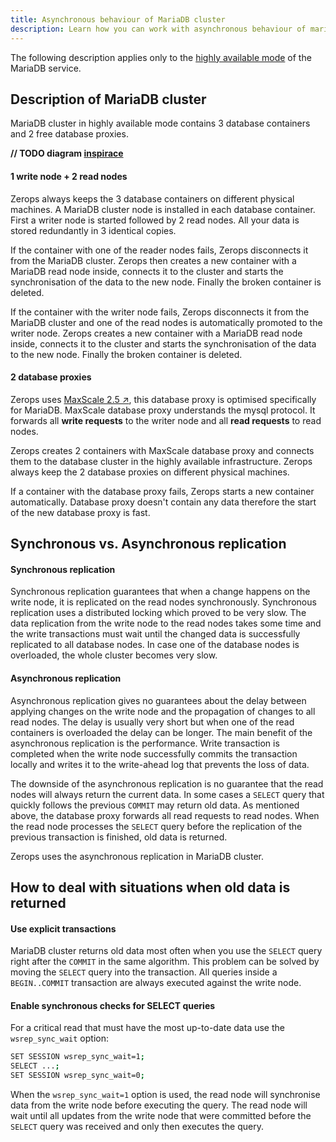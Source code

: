 ```yaml
---
title: Asynchronous behaviour of MariaDB cluster
description: Learn how you can work with asynchronous behaviour of mariadb cluster on Zerops.
---
```


The following description applies only to the [highly available mode](/mariadb/how-to/create#highly-available) of the MariaDB service.

## Description of MariaDB cluster

MariaDB cluster in highly available mode contains 3 database containers and 2 free database proxies.

**// TODO diagram [inspirace](https://mariadb.com/resources/blog/mariadb-maxscale-6-0-native-clustering/)**

#### 1 write node + 2 read nodes

Zerops always keeps the 3 database containers on different physical machines. A MariaDB cluster node is installed in each database container. First a writer node is started followed by 2 read nodes. All your data is stored redundantly in 3 identical copies.

If the container with one of the reader nodes fails, Zerops disconnects it from the MariaDB cluster. Zerops then creates a new container with a MariaDB read node inside, connects it to the cluster and starts the synchronisation of the data to the new node. Finally the broken container is deleted.

If the container with the writer node fails, Zerops disconnects it from the MariaDB cluster and one of the read nodes is automatically promoted to the writer node. Zerops creates a new container with a MariaDB read node inside, connects it to the cluster and starts the synchronisation of the data to the new node. Finally the broken container is deleted.

#### 2 database proxies

Zerops uses [MaxScale 2.5 ↗](https://mariadb.com/kb/en/maxscale/), this database proxy is optimised specifically for MariaDB. MaxScale database proxy understands the mysql protocol. It forwards all **write requests** to the writer node and all **read requests** to read nodes.

Zerops creates 2 containers with MaxScale database proxy and connects them to the database cluster in the highly available infrastructure. Zerops always keep the 2 database proxies on different physical machines.

If a container with the database proxy fails, Zerops starts a new container automatically. Database proxy doesn't contain any data therefore the start of the new database proxy is fast.

## Synchronous vs. Asynchronous replication

#### Synchronous replication

Synchronous replication guarantees that when a change happens on the write node, it is replicated on the read nodes synchronously. Synchronous replication uses a distributed locking which proved to be very slow. The data replication from the write node to the read nodes takes some time and the write transactions must wait until the changed data is successfully replicated to all database nodes. In case one of the database nodes is overloaded, the whole cluster becomes very slow.

#### Asynchronous replication

Asynchronous replication gives no guarantees about the delay between applying changes on the write node and the propagation of changes to all read nodes. The delay is usually very short but when one of the read containers is overloaded the delay can be longer. The main benefit of the asynchronous replication is the performance. Write transaction is completed when the write node successfully commits the transaction locally and writes it to the write-ahead log that prevents the loss of data.

The downside of the asynchronous replication is no guarantee that the read nodes will always return the current data. In some cases a `SELECT` query that quickly follows the previous `COMMIT` may return old data. As mentioned above, the database proxy forwards all read requests to read nodes. When the read node processes the `SELECT` query before the replication of the previous transaction is finished, old data is returned.

Zerops uses the asynchronous replication in MariaDB cluster.

## How to deal with situations when old data is returned

#### Use explicit transactions

MariaDB cluster returns old data most often when you use the `SELECT` query right after the `COMMIT` in the same algorithm. This problem can be solved by moving the `SELECT` query into the transaction. All queries inside a `BEGIN..COMMIT` transaction are always executed against the write node.

#### Enable synchronous checks for SELECT queries

For a critical read that must have the most up-to-date data use the `wsrep_sync_wait` option:

```sh
SET SESSION wsrep_sync_wait=1;
SELECT ...;
SET SESSION wsrep_sync_wait=0;
```

When the `wsrep_sync_wait=1` option is used, the read node will synchronise data from the write node before executing the query. The read node will wait until all updates from the write node that were committed before the `SELECT` query was received and only then executes the query.
